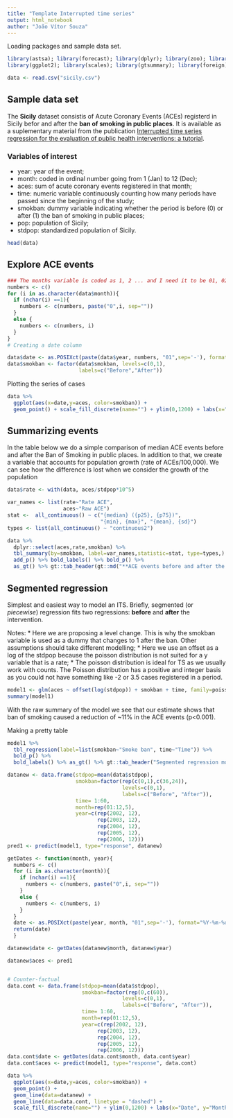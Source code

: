```yaml
---
title: "Template Interrupted time series"
output: html_notebook
author: "João Vítor Souza"
---
```


Loading packages and sample data set.
```r
library(astsa); library(forecast); library(dplyr); library(zoo); library(comprehenr);
library(ggplot2); library(scales); library(gtsummary); library(foreign);library(tsModel); library("lmtest") ; library("Epi");library("splines") ; library("vcd")

data <- read.csv("sicily.csv")
```

## Sample data set


The **Sicily** dataset consistis of Acute Coronary Events (ACEs) registerd in Sicily befor and after the **ban of smoking in public places**. It is available as a suplementary material from the publication [Interrupted time series regression for the evaluation of public health interventions: a tutorial](https://academic.oup.com/ije/article/46/1/348/2622842#112547752).

### Variables of interest

* year: year of the event;
* month: coded in ordinal number going from 1 (Jan) to 12 (Dec);
* aces: sum of acute coronary events registered in that month;
* time: numeric variable continuously counting how many periods have passed since the beginning of the study;
* smokban: dummy variable indicating whether the period is before (0) or after (1) the ban of smoking in public places;
* pop: population of Sicily;
* stdpop: standardized population of Sicily.

```r
head(data)
```

## Explore ACE events

```r
### The months variable is coded as 1, 2 ... and I need it to be 01, 02..
numbers <- c()
for (i in as.character(data$month)){
  if (nchar(i) ==1){
    numbers <- c(numbers, paste("0",i, sep=""))
  }
  else {
    numbers <- c(numbers, i)
  }
}
# Creating a date column

data$date <- as.POSIXct(paste(data$year, numbers, "01",sep='-'), format="%Y-%m-%d")
data$smokban <- factor(data$smokban, levels=c(0,1),
                       labels=c("Before","After"))
```

Plotting the series of cases
```r
data %>% 
  ggplot(aes(x=date,y=aces, color=smokban)) + 
  geom_point() + scale_fill_discrete(name="") + ylim(0,1200) + labs(x="Date", y="Monthly ACE counts")
```

## Summarizing events

In the table below we do a simple comparison of median ACE events before and after the Ban of Smoking in public places. In addition to that, we create a variable that accounts for population growth (rate of ACEs/100,000). We can see how the difference is lost when we consider the growth of the population
```r
data$rate <- with(data, aces/stdpop*10^5)

var_names <- list(rate~"Rate ACE",
                  aces~"Raw ACE")
stat <-  all_continuous() ~ c("{median} ({p25}, {p75})", 
                              "{min}, {max}", "{mean}, {sd}")
types <- list(all_continuous() ~ "continuous2")

data %>%
  dplyr::select(aces,rate,smokban) %>% 
  tbl_summary(by=smokban, label=var_names,statistic=stat, type=types,) %>% 
  add_p() %>% bold_labels() %>% bold_p() %>%
  as_gt() %>% gt::tab_header(gt::md("**ACE events before and after the smoke ban**"))
```


## Segmented regression

Simplest and easiest way to model an ITS. Briefly, segmented (or *piecewise*) regression fits two regressions: **before** and **after** the intervention. 

Notes:
* Here we are proposing a level change. This is why the smokban variable is used as a dummy that changes to 1 after the ban. Other assumptions should take different modelling;
* Here we use an offset as a log of the stdpop because the poisson distribution is not suited for a y variable that is a rate;
* The poisson distribution is ideal for TS as we usually work with counts. The Poisson distribution has a positive and integer basis as you could not have something like -2 or 3.5 cases registered in a period.

```r
model1 <- glm(aces ~ offset(log(stdpop)) + smokban + time, family=poisson, data)
summary(model1)
```
With the raw summary of the model we see that our estimate shows that ban of smoking caused a reduction of ~11% in the ACE events (p<0.001).

Making a pretty table
```r
model1 %>%
  tbl_regression(label=list(smokban~"Smoke ban", time~"Time")) %>%
  bold_p() %>%
  bold_labels() %>% as_gt() %>% gt::tab_header("Segmented regression model")
```

```r
datanew <- data.frame(stdpop=mean(data$stdpop),
                      smokban=factor(rep(c(0,1),c(36,24)),
                                     levels=c(0,1),
                                     labels=c("Before", "After")),
                      time= 1:60,
                      month=rep(01:12,5),
                      year=c(rep(2002, 12),
                             rep(2003, 12),
                             rep(2004, 12),
                             rep(2005, 12),
                             rep(2006, 12)))
pred1 <- predict(model1, type="response", datanew)

getDates <- function(month, year){
  numbers <- c()
  for (i in as.character(month)){
    if (nchar(i) ==1){
      numbers <- c(numbers, paste("0",i, sep=""))
    }
    else {
      numbers <- c(numbers, i)
    }
  }
  date <- as.POSIXct(paste(year, month, "01",sep='-'), format="%Y-%m-%d")
  return(date)
  }

datanew$date <- getDates(datanew$month, datanew$year)

datanew$aces <- pred1


# Counter-factual
data.cont <- data.frame(stdpop=mean(data$stdpop),
                        smokban=factor(rep(0,c(60)),
                                     levels=c(0,1),
                                     labels=c("Before", "After")),
                        time= 1:60,
                        month=rep(01:12,5),
                        year=c(rep(2002, 12),
                             rep(2003, 12),
                             rep(2004, 12),
                             rep(2005, 12),
                             rep(2006, 12)))
data.cont$date <- getDates(data.cont$month, data.cont$year)
data.cont$aces <- predict(model1, type="response", data.cont)
```

```r
data %>% 
  ggplot(aes(x=date,y=aces, color=smokban)) +
  geom_point() + 
  geom_line(data=datanew) + 
  geom_line(data=data.cont, linetype = "dashed") +
  scale_fill_discrete(name="") + ylim(0,1200) + labs(x="Date", y="Monthly ACE counts")
```





